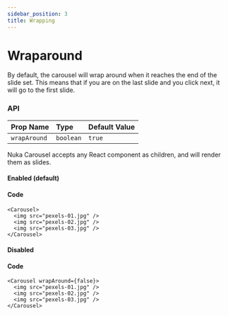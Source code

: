 ```yaml
---
sidebar_position: 3
title: Wrapping
---
```



# Wraparound

By default, the carousel will wrap around when it reaches the end of the slide set. This means that if you are on the last slide and you click next, it will go to the first slide.

### API

| Prop Name    | Type      | Default Value |
| :----------- | :-------- | :------------ |
| `wrapAround` | `boolean` | `true`        |

Nuka Carousel accepts any React component as children, and will render them as slides.

#### Enabled (default)

<BasicButtonDemo autoplay={false} />

#### Code

```tsx
<Carousel>
  <img src="pexels-01.jpg" />
  <img src="pexels-02.jpg" />
  <img src="pexels-03.jpg" />
</Carousel>
```

#### Disabled

<BasicButtonDemo autoplay={false} wrapAround={false} />

#### Code

```tsx
<Carousel wrapAround={false}>
  <img src="pexels-01.jpg" />
  <img src="pexels-02.jpg" />
  <img src="pexels-03.jpg" />
</Carousel>
```
